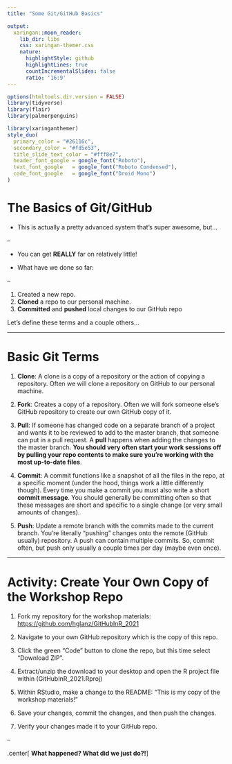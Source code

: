 ```yaml
---
title: "Some Git/GitHub Basics"

output:
  xaringan::moon_reader:
    lib_dir: libs
    css: xaringan-themer.css
    nature:
      highlightStyle: github
      highlightLines: true
      countIncrementalSlides: false
      ratio: '16:9'
---
```


```r
options(htmltools.dir.version = FALSE)
library(tidyverse)
library(flair)
library(palmerpenguins)
```

```r
library(xaringanthemer)
style_duo(
  primary_color = "#26116c",
  secondary_color = "#fd5e53",
  title_slide_text_color = "#fff8e7",
  header_font_google = google_font("Roboto"),
  text_font_google   = google_font("Roboto Condensed"),
  code_font_google   = google_font("Droid Mono")
)
```

# The Basics of Git/GitHub

* This is actually a pretty advanced system that's super awesome, but...

--

* You can get **REALLY** far on relatively little!

* What have we done so far:

--

1. Created a new repo.
2. **Cloned** a repo to our personal machine.
3. **Committed** and **pushed** local changes to our GitHub repo

Let's define these terms and a couple others...


---

# Basic Git Terms

1. **Clone**: A clone is a copy of a repository or the action of copying a repository. Often we will clone a repository on GitHub to our personal machine.

2. **Fork**: Creates a copy of a repository. Often we will fork someone else's GitHub repository to create our own GitHub copy of it.

3. **Pull**: If someone has changed code on a separate branch of a project and wants it to be reviewed to add to the master branch, that someone can put in a pull request. A **pull** happens when adding the changes to the master branch. **You should very often start your work sessions off by pulling your repo contents to make sure you're working with the most up-to-date files**.

4. **Commit**: A commit functions like a snapshot of all the files in the repo, at a specific moment (under the hood, things work a little differently though). Every time you make a commit you must also write a short **commit message**. You should generally be committing often so that these messages are short and specific to a single change (or very small amounts of changes).

5. **Push**: Update a remote branch with the commits made to the current branch. You're literally "pushing" changes onto the remote (GitHub usually) repository. A push can contain multiple commits. So, commit often, but push only usually a couple times per day (maybe even once).

---

# Activity: Create Your Own Copy of the Workshop Repo

1. Fork my repository for the workshop materials: [https://github.com/hglanz/GitHubInR_2021](https://github.com/hglanz/GitHubInR_2021)

2. Navigate to your own GitHub repository which is the copy of this repo.

3. Click the green "Code" button to clone the repo, but this time select "Download ZIP".

4. Extract/unzip the download to your desktop and open the R project file within (GitHubInR_2021.Rproj)

5. Within RStudio, make a change to the README: "This is my copy of the workshop materials!"

6. Save your changes, commit the changes, and then push the changes.

7. Verify your changes made it to your GitHub repo.

--

.center[
**What happened? What did we just do?!**
]